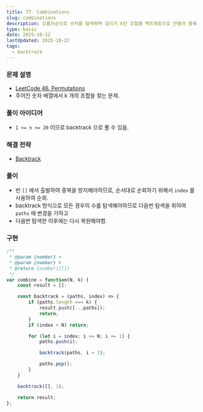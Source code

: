 ```yaml
---
title: 77. Combinations
slug: combinations
description: 오름차순으로 숫자를 탐색하며 길이가 k인 조합을 백트래킹으로 만들어 중복 없이 수집하는 절차 정리
type: basic
date: 2025-10-22
lastUpdated: 2025-10-22
tags:
  - backtrack
---
```



### 문제 설명 

* [LeetCode 46. Permutations](https://leetcode.com/problems/permutations/)
* 주어진 숫자 배열에서 k 개의 조합을 찾는 문제.

### 풀이 아이디어

* `1 <= n <= 20` 이므로 backtrack 으로 풀 수 있음.

### 해결 전략

* [Backtrack](../../frame/backtrack/) 

### 풀이 

* 빈 `[]` 에서 출발하여 중복을 방지해야하므로, 순서대로 순회하기 위해서 `index` 를 사용하여 순회.
* backtrack 방식으로 모든 경우의 수를 탐색해야하므로 다음번 탐색을 위하여 `paths` 에 변경을 가하고
* 다음번 탐색한 이후에는 다시 복원해야함.

### 구현 

```typescript
/**
 * @param {number} n
 * @param {number} k
 * @return {number[][]}
 */
var combine = function(N, k) {
    const result = [];

    const backtrack = (paths, index) => {
        if (paths.length === k) {
            result.push([...paths]);
            return;
        }
        if (index > N) return;

        for (let i = index; i <= N; i += 1) {
            paths.push(i);

            backtrack(paths, i + 1);

            paths.pop();
        }
    }

    backtrack([], 1);

    return result;
};
```
